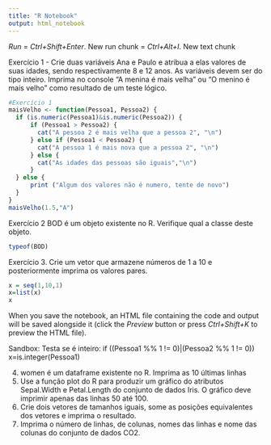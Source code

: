 ```yaml
---
title: "R Notebook"
output: html_notebook
---
```


*Run* = *Ctrl+Shift+Enter*. 
New run chunk = *Ctrl+Alt+I*.
New text chunk

Exercício 1 - Crie duas variáveis Ana e Paulo e atribua a elas valores de suas idades, sendo respectivamente 8 e 12 anos. As variáveis devem ser do tipo inteiro. Imprima no console "A menina é mais velha" ou "O menino é mais velho" como resultado de um teste lógico.
```r
#Exercício 1
maisVelho <- function(Pessoa1, Pessoa2) {
  if (is.numeric(Pessoa1)&is.numeric(Pessoa2)) { 
      if (Pessoa1 > Pessoa2) {
        cat("A pessoa 2 é mais velha que a pessoa 2", "\n")
      } else if (Pessoa1 < Pessoa2) {
        cat("A pessoa 1 é mais nova que a pessoa 2", "\n")
      } else {
        cat("As idades das pessoas são iguais","\n")
      }
  } else {
      print ("Algum dos valores não é numero, tente de novo")
  }
} 
maisVelho(1.5,"A")

```
Exercício 2 BOD é um objeto existente no R. Verifique qual a classe deste objeto.
```r
typeof(BOD)
```
Exercício 3. Crie um vetor que armazene números de 1 a 10 e posteriormente imprima os valores pares.
```r
x = seq(1,10,1)
x=list(x)
x

```

When you save the notebook, an HTML file containing the code and output will be saved alongside it (click the *Preview* button or press *Ctrl+Shift+K* to preview the HTML file).

Sandbox:
Testa se é inteiro:
if ((Pessoa1 %% 1 != 0)|(Pessoa2 %% 1 != 0)) 
x=is.integer(Pessoa1)



4. women é um dataframe existente no R. Imprima as 10 últimas linhas
5. Use a função plot do R para produzir um gráfico do atributos Sepal.Width e Petal.Length do conjunto de dados Iris. O gráfico deve imprimir apenas das linhas 50 até 100.
6. Crie dois vetores de tamanhos iguais, some as posições equivalentes dos vetores e imprima o resultado.
7. Imprima o número de linhas, de colunas, nomes das linhas e nome das colunas do conjunto de dados CO2.
